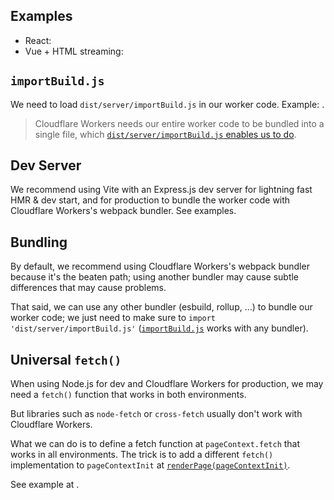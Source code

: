 
## Examples

 - React: <RepoLink path='/examples/cloudflare-workers/' />
 - Vue + HTML streaming: <RepoLink path='/examples/cloudflare-workers-vue-html-streaming/' />

## `importBuild.js`

We need to load `dist/server/importBuild.js` in our worker code. Example: <RepoLink path='/examples/cloudflare-workers/worker/ssr.js' />.

> Cloudflare Workers needs our entire worker code to be bundled into a single file, which [`dist/server/importBuild.js` enables us to do](/importBuild.js).

## Dev Server

We recommend using Vite with an Express.js dev server for lightning fast HMR & dev start,
and for production to bundle the worker code with Cloudflare Workers's webpack bundler.
See examples.

## Bundling

By default, we recommend using Cloudflare Workers's webpack bundler because it's the beaten path;
using another bundler may cause subtle differences that may cause problems.

That said, we can use any other bundler (esbuild, rollup, ...) to bundle our worker code;
we just need to make sure to `import 'dist/server/importBuild.js'` ([`importBuild.js`](#importbuild-js) works with any bundler).

## Universal `fetch()`

When using Node.js for dev and Cloudflare Workers for production, we may need a `fetch()` function that works in both environments.

But libraries such as `node-fetch` or `cross-fetch` usually don't work with Cloudflare Workers.

What we can do is to define a fetch function at `pageContext.fetch` that works in all environments.
The trick is to add a different `fetch()` implementation to `pageContextInit` at [`renderPage(pageContextInit)`](createPageRenderer).

See example at <RepoLink path='/examples/cloudflare-workers#universal-fetch' />.
